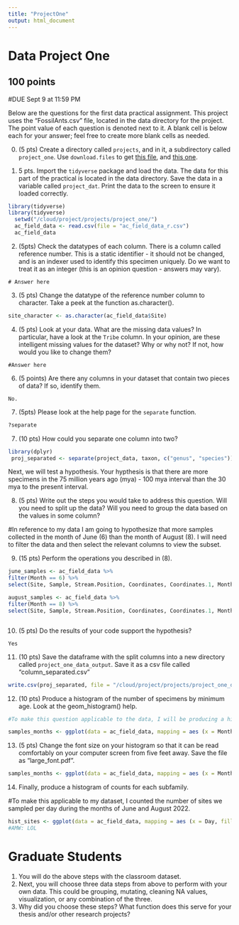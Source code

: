 ```yaml
---
title: "ProjectOne"
output: html_document
---
```



# Data Project One

## 100 points
#DUE Sept 9 at 11:59 PM

Below are the questions for the first data practical assignment. This project uses the "FossilAnts.csv" file, located in the data directory for the project. The point value of each question is denoted next to it. A blank cell is below each for your answer; feel free to create more blank cells as needed.

0. (5 pts) Create a directory called `projects`, and in it, a subdirectory called `project_one`. Use `download.files` to get [this file]("https://raw.githubusercontent.com/BiologicalDataAnalysis2019/2022/main/vignettes/ProjectOne.Rmd"), and [this one](https://raw.githubusercontent.com/BiologicalDataAnalysis2019/2021/main/projects/project_one/data/FossilAnts.csv).


1. 5 pts. Import the `tidyverse` package and load the data. The data for this part of the practical is located in the data directory. Save the data in a variable called `project_dat`. Print the data to the screen to ensure it loaded correctly.

```r
library(tidyverse)
library(tidyverse)
  setwd("/cloud/project/projects/project_one/")
  ac_field_data <- read.csv(file = "ac_field_data_r.csv")
  ac_field_data
```

2. (5pts) Check the datatypes of each column. There is a column called reference number. This is a static identifier - it should not be changed, and is an indexer used to identify this specimen uniquely. Do we want to treat it as an integer (this is an opinion question - answers may vary).

```
# Answer here
```

3. (5 pts) Change the datatype of the reference number column to character. Take a peek at the function as.character().

```r
site_character <- as.character(ac_field_data$Site)

```

4. (5 pts) Look at your data. What are the missing data values? In particular, have a look at the `Tribe` column. In your opinion, are these intelligent missing values for the dataset? Why or why not? If not, how would you like to change them? 

```
#Answer here

```

6. (5 points) Are there any columns in your dataset that contain two pieces of data? If so, identify them.

```
No.
```

7. (5pts) Please look at the help page for the `separate` function.

```r
?separate
```


7. (10 pts) How could you separate one column into two? 

```r
library(dplyr)
 proj_separated <- separate(project_data, taxon, c("genus", "species"))
```

Next, we will test a hypothesis. Your hypthesis is that there are more specimens in the 75 million years ago (mya) - 100 mya interval than the 30 mya to the present interval.

8. (5 pts) Write out the steps you would take to address this question. Will you need to split up the data? Will you need to group the data based on the values in some column? 

#In reference to my data I am going to hypothesize that more samples collected in the month of June (6) than the month of August (8).  I will need to filter the data and then select the relevant columns to view the subset.


9. (15 pts) Perform the operations you described in (8). 

```r
june_samples <- ac_field_data %>%
filter(Month == 6) %>%
select(Site, Sample, Stream.Position, Coordinates, Coordinates.1, Month)

august_samples <- ac_field_data %>%
filter(Month == 8) %>% 
select(Site, Sample, Stream.Position, Coordinates, Coordinates.1, Month)



```

10. (5 pts) Do the results of your code support the hypothesis? 

```
Yes
```


11. (10 pts) Save the dataframe with the split columns into a new directory called `project_one_data_output`. Save it as a csv file called "column_separated.csv" 

```r
write.csv(proj_separated, file = "/cloud/project/projects/project_one_data_output/column_separated.csv")
```

12. (10 pts) Produce a histogram of the number of specimens by minimum age. Look at the geom_histogram() help.

```r
#To make this question applicable to the data, I will be producing a histogram of the number of samples per month.

samples_months <- ggplot(data = ac_field_data, mapping = aes (x = Month)) + geom_histogram(binwidth = 0.5)

```

13. (5 pts) Change the font size on your histogram so that it can be read comfortably on your computer screen from five feet away. Save the file as "large_font.pdf".

```r
samples_months <- ggplot(data = ac_field_data, mapping = aes (x = Month)) + geom_histogram(binwidth = 0.5) + labs(title = "eDNA Samples per Month", x="Month", y="Number of Samples") + theme (text = element_text(size=19.5))
```

14. Finally, produce a histogram of counts for each subfamily.

#To make this applicable to my dataset, I counted the number of sites we sampled per day during the months of June and August 2022.

```r
hist_sites <- ggplot(data = ac_field_data, mapping = aes (x = Day, fill=Site)) + geom_histogram(stat = "count") + labs(title = "Number of eDNA Sites Sampled per Day in June and August 2022", x="Day", y="Number of Sites") + theme(text=element_text(size=13.5)) + theme(axis.text.x = element_text( angle = 90, hjust=.9, vjust=0.5))
#AMW: LOL
```


# Graduate Students

1. You will do the above steps with the classroom dataset.
2. Next, you will choose three data steps from above to perform with your own data. This could be grouping, mutating, cleaning NA values, visualization, or any combination of the three. 
3. Why did you choose these steps? What function does this serve for your thesis and/or other research projects? 

